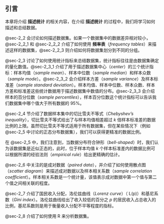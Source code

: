 ## 引言 {#sec-2_1}
本章将介绍 **描述统计** 的相关内容，在介绍 **描述统计** 的过程中，我们将学习如何描述和总结数据。

@sec-2_2 会讨论如何描述数据集。如果一个数据集中的数据差异相对较小，@sec-2_2_1 和 @sec-2_2_2 介绍了如何使用 **频率表**（*frequency tables*）来描述这样的数据集，@sec-2_2_3 则介绍如何将数据集划分到不同的分组。

@sec-2_3 讨论了如何使用统计指标来总结数据集，统计指标往往是由数据集确定的量化数值。@sec-2_3_1 介绍了用于描述数据集中心（*center*）的三个统计指标：样本均值（*sample mean*）、样本中位数（*sample median*）和样本众数（*sample mode*）。@sec-2_3_2 会介绍样本方差（*sample variance*）及样本标准差（*sample standard deviation*）。样本均值、样本中位数、样本众数、样本方差和标准差这些统计数据用于描述数据集中数值的分布。@sec-2_3_3 会介绍样本的百分位数（*sample percentiles*），样本百分位数这个统计指标可以告诉我们数据集中哪个值大于所有数据的 95%。

@sec-2_4 节介绍了数据样本集中的切比雪夫不等式（*Chebyshev’s inequality*），切比雪夫不等式给出了与样本均值相差超过 $k$ 倍样本标准差的数据比例的上限。虽然切比雪夫不等式适用于所有数据集，但在某些情况下（例如 @sec-2_5 中讨论的正态分布数据集），我们可以获得更精准的数据比例。

在 @sec-2_5 中，我们注意到，当数据分布符合钟形（*bell-shaped*）时，我们认为该数据集是近似正态的，此时，位于样本均值 $k$ 个样本标准差内的数据比例可以根据所谓的经验法则（*empirical rule*）给出更精确的估计。

@sec-2_6 中关注的是成对数据（*paired data*），并介绍了如何使用散点图（*scatter diagram*）来描述成对数据以及样本相关系数（*sample correlation coefficient*）。样本相关系数是一个统计量，该值表示成对数据中第一个值与第二个值之间相关联的程度。

@sec-2_7 介绍了国民收入分配，洛伦兹曲线（*Lorenz curve*）（ L(p)）和基尼系数（*Gini index*）。洛伦兹曲线给出了收入较低的百分之 $p$ 的居民收入占总收入的比例，基尼系数则是用于衡量收入分配不平等程度的指标。

@sec-2_8 介绍了如何使用 R 来分析数据集。